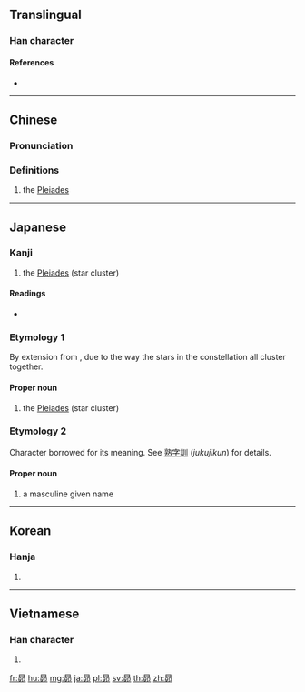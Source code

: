==Translingual==

===Han character===
{{Han char|rn=72|rad=日|as=05|sn=9|four=60727|canj=AHHL|ids=⿱日卯}}

====References====
* {{Han ref|kx=0494.060|dkj=13865|dj=0858.120|hdz=21503.020|uh=6634|ud=26164|bh=CEF6|bd=52982}}

----

==Chinese==
{{zh-forms}}

===Pronunciation===
{{zh-pron
|m=Mǎo
|c=maau5
|h=pfs=
|md=
|mn=
|w=
|mc=y
|oc=y
|cat=pn
}}

===Definitions===
{{zh-hanzi}}

# the [[Pleiades]] {{gloss|star cluster}}

----

==Japanese==

===Kanji===
{{ja-kanji|grade=n|rs=日05}}

# the [[Pleiades]] (star cluster)

====Readings====
* {{ja-readings|on=[[ぼう]] (bō), [[もう]] (mō)|nanori=[[すばる]] (Subaru), [[すまる]] (Sumaru), [[たかし]] (Takashi), [[のぼる]] (Noboru)}}

===Etymology 1===
By extension from {{m|ja|統ばる||to bunch together; to unite|tr=subaru}}, due to the way the stars in the constellation all cluster together.

====Proper noun====
{{ja-pos|proper|すばる}}

# the [[Pleiades]] (star cluster)

===Etymology 2===
Character borrowed for its meaning. See [[熟字訓]] (''jukujikun'') for details.

====Proper noun====
{{ja-pos|proper|すまる}}

{{ja-pos|proper|たかし}}

{{ja-pos|proper|のぼる}}

# a masculine given name

----

==Korean==

===Hanja===
{{ko-hanja|hangeul=[[묘]]|eumhun=|mr=myo|y=myo}}

# {{defn|lang=ko|sort=日05}}

----

==Vietnamese==

===Han character===
{{vi-hantu|[[mão]], [[máu]]|rs=日05}}

# {{defn|lang=vi|sort=日05}}

[[fr:昴]]
[[hu:昴]]
[[mg:昴]]
[[ja:昴]]
[[pl:昴]]
[[sv:昴]]
[[th:昴]]
[[zh:昴]]